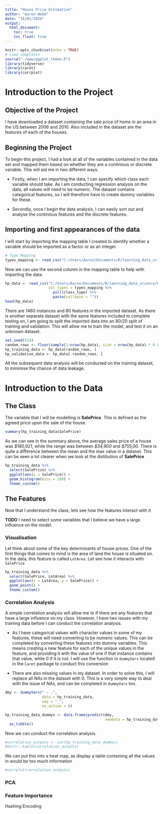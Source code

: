 ```yaml
---
title: "House Price Estimation"
author: "Aaron Webb"
date: "16/01/2020"
output: 
  html_document:
    toc: true
    toc_float: true
---
```


```r
knitr::opts_chunk$set(echo = TRUE)
# Load templates
source("./www/ggplot_theme.R")
library(tidyverse)
library(caret)
library(corrplot)
```

# Introduction to the Project
## Objective of the Project

I have downloaded a dataset containing the sale price of home in an area in the US between 2006 and 2010.
Also included in the dataset are the features of each of the houses.

## Beginning the Project
To begin this project, I had a look at all of the variables contained in the data set
and mapped them based on whether they are a continious or discrete variable. 
This will aid me in two different ways.

* Firstly, when I am importing the data, I can specify which class each variable should take.
  As I am conducting regression analysis on the data, all values will need to be numeric. The dataset 
  contains categorical features, so I will therefore have to create dummy variables for these.

* Secondly, once I begin the data analysis, I can easily sort out and analyse the continious features 
  and the discrete features.

## Importing and first appearances of the data
I will start by importing the mapping table I created to identify whether a variable should be imported
as a factor or as an integer.

```r
# Type Mapping
types_mapping <- read_csv("C:/Users/Aaron/Documents/R/learning_data_science/Kaggle/House Price Estimates/Inputs/identify_column_class_complete.csv")
```

Now we can use the second column in the mapping table to help with importing the data.

```r
hp_data <- read_csv("C:/Users/Aaron/Documents/R/learning_data_science/Kaggle/House Price Estimates/Data/train.csv", 
                    col_types = types_mapping %>%
                      pull(class_type) %>%
                      paste(collapse = ""))
head(hp_data)
```

There are 1460 instances and 80 features in the imported dataset.
As there is another separate dataset with the same features included to complete testing on, 
I am going to split the imported data into an 80/20 split of training and validation. 
This will allow me to train the model, and test it on an unknown dataset. 

```r
set.seed(524)
random_rows <- floor(sample(1:nrow(hp_data), size = nrow(hp_data) * 0.8))
hp_training_data <- hp_data[random_rows, ]
hp_validation_data <- hp_data[-random_rows, ]
```

All the subsequent data analysis will be conducted on the training dataset, to minimise the chance of data leakage.

# Introduction to the Data
## The Class

The variable that I will be modelling is **SalePrice**.
This is defined as the agreed price upon the sale of the house.

```r
summary(hp_training_data$SalePrice)
```

As we can see in the summary above, the average sales price of a house was *$180,921*, 
while the range was between *$34,900* and *$755,00*. 
There is quite a difference between the mean and the max value in a dataset.
This can be seen a lot clearer when we look at the distibution of **SalePrice** 

```r
hp_training_data %>%
  select(SalePrice) %>%
  ggplot(aes(x = SalePrice)) +
  geom_histogram(bins = 100) +
  theme_custom()
```

## The Features
Now that I understand the class, lets see how the features interact with it

**TODO** I need to select some variables that I believe we have a large influence on the model.

### Visualisation

Let think about some of the key determinants of house prices. 
One of the first things that comes to mind is the area of land the house is situated on.
In the data, this feature is called `LotArea`. Let see how it interacts with `SalePrice`

```r
hp_training_data %>%
  select(SalePrice, LotArea) %>%
  ggplot(aes(x = LotArea, y = SalePrice)) +
  geom_point() +
  theme_custom()

```


### Correlation Analysis
A simple correlation analysis will allow me to if there are any features that have 
a large influence on my class.
However, I have two issues with my training data before I can conduct the correlation analysis.

* As I have categorical values with character values in some of my features, these will need converting 
  to be numeric values. This can be completed by converting these features into dummy
  variables. This means creating a new feature for each of the unique values in the feature,
  and providing it with the value of one if that instance contains that value, while 0 if it 
  is not. I will use the function in `dummyVars` located in the `Caret` package to conduct this conversion

* There are also missing values in my dataset. In order to solve this, I will replace
  all *NAs* in the dataset with 0.
  This is a very simple way to deal with the issue of *NAs*, and can be completed in `dummyVars` too.

  
```r
dmy <- dummyVars(" ~ .",
                 data = hp_training_data,
                 sep = "_",
                 na_action = 0)

hp_training_data_dummys <- data.frame(predict(dmy,
                                              newdata = hp_training_data)) %>%
  as_tibble()
```

Now we can conduct the correlation analysis.

```r
#correlation_outputs <- cor(hp_training_data_dummys)
#knitr::kable(correlation_outputs)
```

We can put this into a heat map, as display a table containing all the values in would be too much information

```r
#corrplot(correlation_outputs)
```




### PCA 

### Feature Importance 
Hashing Encoding
